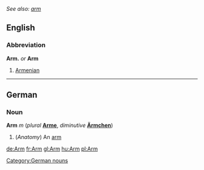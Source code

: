 ''See also: [[arm]]''
==English==

===Abbreviation===
'''Arm.''' ''or'' '''Arm'''

#[[Armenian]]

----

==German==
===Noun===
'''Arm''' ''m'' (''plural'' '''[[Arme]]''', ''diminutive'' '''[[Ärmchen]]''')
#(''Anatomy'') An [[arm]]

[[Category:German nouns]]

[[de:Arm]]
[[fr:Arm]]
[[gl:Arm]]
[[hu:Arm]]
[[pl:Arm]]